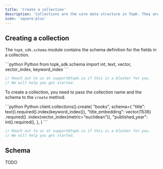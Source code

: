 ```yaml
---
title: 'Create a collection'
description: 'Collections are the core data structure in TopK. They are used to store and query documents.'
icon: 'square-plus'
---
```


## Creating a collection

The `topk_sdk.schema` module contains the schema definition for the fields in a collection.

<CodeGroup>
```python Python
from topk_sdk.schema import int, text, vector, vector_index, keyword_index
```

```js JavaScript
// Reach out to us at support@topk.io if this is a blocker for you.
// We will help you get started.
```
</CodeGroup>

To create a collection, you need to pass the collection name and the schema to the `create` method.

<CodeGroup>
```python Python
client.collections().create(
    "books",
    schema={
        "title": text().required().index(keyword_index()),
        "title_embedding": vector(1536)
        .required()
        .index(vector_index(metric="euclidean")),
        "published_year": int().required(),
    },
)
```

```js JavaScript
// Reach out to us at support@topk.io if this is a blocker for you.
// We will help you get started.
```
</CodeGroup>

## Schema

TODO
